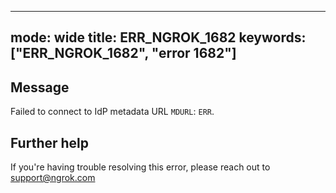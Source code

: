 
---
mode: wide
title: ERR_NGROK_1682
keywords: ["ERR_NGROK_1682", "error 1682"]
---

## Message
Failed to connect to IdP metadata URL `MDURL`: `ERR`.




## Further help
If you're having trouble resolving this error, please reach out to [support@ngrok.com](mailto:support@ngrok.com?subject=Help%20with%20ERR_NGROK_1682)

